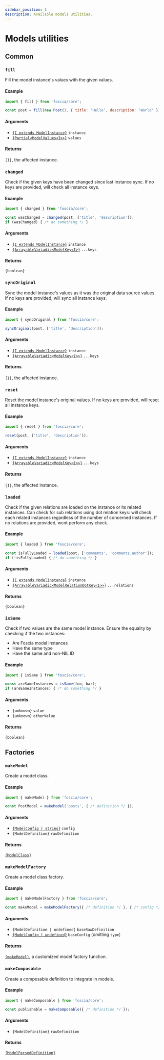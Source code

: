```yaml
---
sidebar_position: 1
description: Available models utilities.
---
```


# Models utilities

## Common

### `fill`

Fill the model instance's values with the given values.

#### Example

```javascript
import { fill } from 'foscia/core';

const post = fill(new Post(), { title: 'Hello', description: 'World' });
```

#### Arguments

- [`{I extends ModelInstance}`](/docs/api/foscia/modules/core#modelinstance) `instance`
- [`{Partial<ModelValues<I>>}`](/docs/api/foscia/modules/core#modelvalues) `values`

#### Returns

`{I}`, the affected instance.

### `changed`

Check if the given keys have been changed since last instance sync.
If no keys are provided, will check all instance keys.

#### Example

```javascript
import { changed } from 'foscia/core';

const wasChanged = changed(post, ['title', 'description']);
if (wasChanged) { /* do something */ }
```

#### Arguments

- [`{I extends ModelInstance}`](/docs/api/foscia/modules/core#modelinstance) `instance`
- [`{ArrayableVariadic<ModelKey<I>}`](/docs/api/foscia/modules/core#modelkey) `...keys`

#### Returns

`{boolean}`

### `syncOriginal`

Sync the model instance's values as it was the original data source values.
If no keys are provided, will sync all instance keys.

#### Example

```javascript
import { syncOriginal } from 'foscia/core';

syncOriginal(post, ['title', 'description']);
```

#### Arguments

- [`{I extends ModelInstance}`](/docs/api/foscia/modules/core#modelinstance) `instance`
- [`{ArrayableVariadic<ModelKey<I>>}`](/docs/api/foscia/modules/core#modelkey) `...keys`

#### Returns

`{I}`, the affected instance.

### `reset`

Reset the model instance's original values.
If no keys are provided, will reset all instance keys.

#### Example

```javascript
import { reset } from 'foscia/core';

reset(post, ['title', 'description']);
```

#### Arguments

- [`{I extends ModelInstance}`](/docs/api/foscia/modules/core#modelinstance) `instance`
- [`{ArrayableVariadic<ModelKey<I>>}`](/docs/api/foscia/modules/core#modelkey) `...keys`

#### Returns

`{I}`, the affected instance.

### `loaded`

Check if the given relations are loaded on the instance or its related instances.
Can check for sub relations using dot relation keys: will check each related instances regardless
of the number of concerned instances.
If no relations are provided, wont perform any check.

#### Example

```javascript
import { loaded } from 'foscia/core';

const isFullyLoaded = loaded(post, ['comments', 'comments.author']);
if (!isFullyLoaded) { /* do something */ }
```

#### Arguments

- [`{I extends ModelInstance}`](/docs/api/foscia/modules/core#modelinstance) `instance`
- [`{ArrayableVariadic<ModelRelationDotKey<I>>}`](/docs/api/foscia/modules/core#modelrelationdotkey) `...relations`

#### Returns

`{boolean}`

### `isSame`

Check if two values are the same model instance. Ensure the equality by
checking if the two instances:

- Are Foscia model instances
- Have the same type
- Have the same and non-NIL ID

#### Example

```javascript
import { isSame } from 'foscia/core';

const areSameInstances = isSame(foo, bar);
if (areSameInstances) { /* do something */ }
```

#### Arguments

- `{unknown}` `value`
- `{unknown}` `otherValue`

#### Returns

`{boolean}`

## Factories

### `makeModel`

Create a model class.

#### Example

```javascript
import { makeModel } from 'foscia/core';

const PostModel = makeModel('posts', { /* definition */ });
```

#### Arguments

- [`{ModelConfig | string}`](/docs/api/foscia/modules/core#modelconfig) `config`
- `{ModelDefinition}` `rawDefinition`

#### Returns

[`{ModelClass}`](/docs/api/foscia/modules/core#modelclass)

### `makeModelFactory`

Create a model class factory.

#### Example

```javascript
import { makeModelFactory } from 'foscia/core';

const makeModel = makeModelFactory({ /* definition */ }, { /* config */ });
```

#### Arguments

- `{ModelDefinition | undefined}` `baseRawDefinition`
- [`{ModelConfig | undefined}`](/docs/api/foscia/modules/core#modelconfig) `baseConfig` (omitting `type`)

#### Returns

[`{makeModel}`](#makemodel), a customized model factory function.

### `makeComposable`

Create a composable definition to integrate in models.

#### Example

```javascript
import { makeComposable } from 'foscia/core';

const publishable = makeComposable({ /* definition */ });
```

#### Arguments

- `{ModelDefinition}` `rawDefinition`

#### Returns

[`{ModelParsedDefinition}`](/docs/api/foscia/modules/core#modelparseddefinition)
